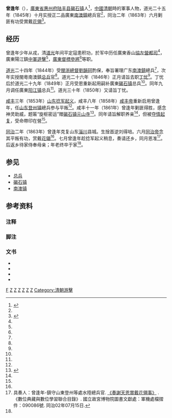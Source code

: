 {{明清人物信息框
|姓名 = 曾逢年{{collapsible list
  |titlestyle = background:transparent;text-align:left;font-weight:normal;
  |title =签名：
  |liststyle = border-top:1px solid #aaa;
  | [[File:Zeng_Fengnian_Signature.png|150px]] }}
|原名 = 
|圖片名稱 = ZengFengNian.jpg
|圖片大小 = 150px
|圖片說明 = 肖像
|最高職務 = [[总兵|总兵官]]([[清朝官职表|正二品]])
|國家 =  [[大清|大清]]
|籍貫 = [[廣东省|廣东省]][[惠州府|惠州府]][[陆丰縣|陆丰縣]]
|族裔 = [[漢族|漢族]]
|旗籍 = 
|字號 = 
|諡號 = 
|出生日期 = [[嘉庆|嘉庆]]十四年(1809年)
|出生地點 =[[大清|大清]][[廣東省|廣東省]][[惠州府|惠州府]][[陆丰县|陆丰县]][[碣石镇|碣石镇]]
|逝世日期 = [[光绪|光绪]]十一年(1885年)
|逝世地點 = {{QING-1862}}[[廣東省|廣東省]][[惠州府|惠州府]][[陆丰县|陆丰县]][[碣石镇|碣石镇]]
|墓葬 =
|配偶 =
|親屬 = 林氏(繼嫡母)<ref name="dingmuY">具奏人：[[耆英|耆英]]-[[協辦大學士|協辦大學士]][[兩廣總督|兩廣總督]]. [http://catalog.digitalarchives.tw/item/00/05/ba/8c.html 《奏報南澳鎮總兵曾逢年丁母憂事》] {{Wayback|url=http://catalog.digitalarchives.tw/item/00/05/ba/8c.html |date=20180123072458 }}. 《數位典藏與數位學習聯合目錄》. 國立故宮博物院圖書文獻處：軍機處檔摺件：076924號. 道光26年01月03日. "闽粤南澳镇总兵曾逢年呈报道光二十五年十二月二十日○到家信伊继嫡母林氏於十二月初六日在籍病故就日闻讣丁忧例应离任回籍守制"</ref>
|出身 =<center>[[军人|军人]]</center> 
|經歷 =
{{List collapsed|title=''查看列表''|1=<span style="color: blue;">廣東香山[[都司_(军衔)|協左營都司]]<ref name="yjzYJ">責任者：兵部. [http://archive.ihp.sinica.edu.tw/mctkm2/index.html 內閣大庫檔案] {{Wayback|url=http://archive.ihp.sinica.edu.tw/mctkm2/index.html |date=20151030084514 }}：《兵部為夷務尚未完竣陞任武職展限引見由》. [[國立故宮博物院|國立故宮博物院]]. 道光21年2月. "移會稽察房大學士署兩廣總督琦善奏為夷務尚未完竣防禦猶關緊要正在需人之際自未便紛紛給咨赴部謹將應行引見之陞任陽江鎮中軍遊擊之香山協左營都司曾逢年等遵照部咨奏明展限"</ref></span><br>任：不详<br>离：道光二十一年(1841年)
|2=<span style="color: blue;">廣東陽江鎮[[游击_(官名)|中軍遊擊]]<ref name="yjzYJ"></ref></span><br>任：道光二十一年(1841年)<br>离：不详
|3=<span style="color: blue;">[[廣東|廣東]][[參將|督標參將]]<ref name="jingli1">{{cite book |author=梁廷枏(亦作梁廷楠) |authorlink=梁廷枏 |title=《夷氛聞記》|url=http://ctext.org/wiki.pl?if=gb&res=644580|year=清代道光末年|publisher=|work=|language=zh-hant|chapter=卷三 |chapterurl=http://ctext.org/wiki.pl?if=gb&chapter=66284|quote =}}</ref></span><br>任：道光二十一年(1841年)<br>离：不详
|4=<span style="color: blue;">廣東龍門[[副將|協副將]]<ref name="LMxfj">責任者：兵部. [http://archive.ihp.sinica.edu.tw/mctkm2/index.html 內閣大庫檔案] {{Wayback|url=http://archive.ihp.sinica.edu.tw/mctkm2/index.html |date=20151030084514 }}：《兵部為遵保副將堪勝總兵由》. [[國立故宮博物院|國立故宮博物院]]. 道光24年4月25日. "移會稽察房閩浙總督劉韻珂等奏為遵旨酌保廣東龍門協副將曾逢年堪勝南澳鎮總兵賴恩爵補授廣東水師提督所遺員缺惟該員升署副將尚未實授第兩省別無曾膺保薦之員可否即以曾逢年補授南澳鎮總兵之處出自天恩"</ref></span><br>任：不详<br>离：道光二十四年十二月廿六(1845年2月2日)
|5=<span style="color: blue;">廣東[[南澳鎮|南澳鎮]]總兵(署)<ref name="jingli2">具奏人：曾逢年-陞署廣東南澳鎮總兵. [http://catalog.digitalarchives.tw/item/00/05/ab/b0.html 《奏為差竣到任接印署理日期》] {{Wayback|url=http://catalog.digitalarchives.tw/item/00/05/ab/b0.html |date=20190607170445 }}. 《數位典藏與數位學習聯合目錄》. 國立故宮博物院圖書文獻處：軍機處檔摺件：073120號. 道光24年12月26日.</ref></span><br><small>任：道光二十四年十二月廿六(1845年2月2日)<br>离：道光二十五年十月廿二(1845年11月21日)</small>
|6=<span style="color: blue;">廣東[[南澳鎮|南澳鎮]]總兵官<ref name="jingli3">{{harvnb|《清實錄道光朝實錄》|清代道光年间|loc=卷四百二十二}}{{quote|道光二十五年。乙巳。冬。十月。……庚戌。……實授曾逢年、廣東南澳鎮總兵官。}}</ref><ref name="dingmuY"></ref></span><br><small>任：道光二十五年十月廿二(1845年11月21日)<br>离：道光二十五年腊月二十日(1846年1月17日)</small>
|7=<span style="color: blue;">丁母忧<ref name="dingmuY"></ref><ref name="dingmuY2">責任者：兵部. [http://archive.ihp.sinica.edu.tw/mctkm2/index.html 內閣大庫檔案] {{Wayback|url=http://archive.ihp.sinica.edu.tw/mctkm2/index.html |date=20151030084514 }}：《兵部為總兵丁憂事》. [[國立故宮博物院|國立故宮博物院]]. 道光26年2月. "移會稽察房協辦大學士兩廣總督耆英奏閩粵南澳鎮總兵曾逢年丁憂遺缺相應請旨迅賜簡放奉上諭廣東南澳鎮總兵員缺著沈鎮邦補授"</ref></span><br><small>始：道光二十五年腊月二十日(1846年1月17日)</small>
|8=<span style="color: blue;">廣東[[碣石镇|碣石镇]]總兵官<ref name="jingli4">{{harvnb|《清實錄道光朝實錄》|清代道光年间|loc=卷四百六十三}}{{quote|道光二十九年。己酉。春。正月。……丁酉。以前任廣東南澳鎮總兵官曾逢年、為碣石鎮總兵官。}}</ref><ref name="jingli5">{{harvnb|《清實錄道光朝實錄》|清代道光年间|loc=卷四百七十二}}{{quote|道光二十九年。己酉。九月。乙未朔。調廣東碣石鎮總兵官曾逢年、為陽江鎮總兵官。陽江鎮總兵官王鵬年、為碣石鎮總兵官。}}</ref></span><br><small>任：道光二十九年正月廿八(1849年2月20日)<br>离：道光二十九年九月初一(1849年10月16日)</small>
|9=<span style="color: blue;">廣東[[阳江镇|阳江镇]]總兵官<ref name="jingli5"></ref><ref name="jingli51">{{harvnb|《清實錄咸丰朝實錄》|清代咸丰年间|loc=卷十七}}{{quote|道光三十年庚戌。九月。……庚寅。……以广东大鹏协副将温贤、署阳江镇总兵官。}}</ref></span><br>任：道光二十九年九月初一(1849年10月16日)<br>离：道光三十年九月初二(1850年10月6日)
|10=<span style="color: blue;">[[丁忧|丁忧]]<ref name="jingli51"></ref><ref name="jingli6">{{harvnb|《清實錄咸丰朝實錄》|清代咸丰年间|loc=卷二十七}}{{quote|咸丰元年。辛亥。二月。……壬戌。……谕军机大臣等、前据徐广缙奏、广东阳江镇总兵曾逢年丁忧。请以升署大鹏协副将温贤、署理该镇印务。当即降旨允准。该员署任已逾数月。于洋务是否熟谙。能否胜总兵之任。着徐广缙、迅即查明、据实具奏。将此谕令知之。}}</ref></span><br>始：道光三十年九月初二(1850年10月6日)
|11=<span style="color: blue;">[[山东|山东]][[登州镇|登州镇]]總兵官<ref name="jingli7">{{harvnb|《清實錄咸丰朝實錄》|清代咸丰年间|loc=卷二百四十八}}{{quote|咸丰八年。戊午。三月。……甲午。……以前任广东阳江镇总兵官曾逢年、为山东登州镇总兵官。}}</ref><ref name="jingli78">{{harvnb|《清實錄同治朝實錄》|清代同治年间|loc=卷十二}}{{quote|咸豐十一年。辛酉。十二月。……辛酉。……山東登州鎮總兵官曾逢年開缺養親。以廣東香山協副將李懋元為山東登州鎮總兵官。}}</ref><ref name="jingli79">{{harvnb|《清實錄同治朝實錄》|清代同治年间|loc=卷六十七}}{{quote|同治二年。癸亥。五月。丁巳。……曾逢年著准其帶印在營。俟克淄川後。再將登州鎮印。交李懋元接受任事。將此由六百里各諭令知之。}}</ref></span><br>任：咸丰八年三月十八日(1858年5月1日)<br>离：同治二年(1864年){{NoteTag|name=dzzXR|曾逢年本以养亲为由申请解职，后於咸豐十一年十二月初八（1862年1月7日）已被皇帝颁令去职<ref name="jingli78"></ref>，但时值山东[[捻军起义|捻军起义]]，曾逢年随即被[[夺情起复|夺情起复]]，受命平叛，帶印在營，直至同治二年始得解职交任<ref name="jingli79"></ref>。}}
}}
}}

'''曾逢年'''（{{bd|1809年||1885年|catIdx=Zeng曾}}），[[廣東省|廣東省]][[惠州府|惠州府]][[陆丰县|陆丰县]][[碣石镇|碣石镇]]人<ref name="LFXZ2">{{harvnb|《陆丰县志》|2007|loc=第三十篇(人物)：第一章(人物传)：第一节(古代人物传)：曾逢年}}{{quote|曾逢年（生卒年不详），碣石镇人。少年从戎，清道光年间平寇立功，擢镇南澳，嗣补碣石、阳江等镇。继调山东登州，时捻军起义于山东等处，声势甚大。逢年奉命统师镇压，攻取青州、淄州等郡邑，所到之地，注意招抚民众，开荒垦田、种植禾谷，发展农业生产。后以母老告退，卒于家中。}}</ref>，[[中國|中國]][[清朝|清朝]]時的軍事人物，道光二十五年（1845年）十月实授正二品廣東[[南澳鎮|南澳鎮]]總兵官<ref name="jingli3"></ref>，同治二年（1863年）六月剿匪有功受賞戴[[花翎|花翎]]<ref name="shangHL">{{harvnb|《清實錄同治朝實錄》|清代同治年间|loc=卷七十一}}{{quote|同治二年。癸亥。六月。……壬寅。……以克复山东淄川县城。生捦首逆刘得培。钦差大臣僧格林沁得旨嘉奖。赏总兵官曾逢年花翎。提督傅振邦等加衔升叙开复有差。}}</ref>。

== 经历 ==

曾逢年少年从戎，清[[道光|道光]]年间平定寇患积功，於军中历任廣東香山[[都司_(军衔)|協左營都司]]<ref name="yjzYJ"></ref>，廣東陽江鎮[[游击_(官名)|中軍遊擊]]<ref name="yjzYJ"></ref>，[[廣東|廣東]][[參將|督標參將]]<ref name="jingli1"></ref>等职。

[[道光|道光]]二十四年（1844年）受[[閩浙總督|閩浙總督]][[劉韻珂|劉韻珂]]酌保，奉旨署理广东[[南澳鎮|南澳鎮]]總兵<ref name="LMxfj"></ref>，次年实授閩粵南澳鎮[[总兵|总兵]]官<ref name="jingli3"></ref>。道光二十六年（1846年）正月请旨去职[[丁忧|丁忧]]<ref name="dingmuY"></ref>。丁忧后於道光二十九年（1849年）正月受恩重新起用嗣补廣東[[碣石镇|碣石镇]]总兵<ref name="jingli4"></ref>。同年九月调任廣東[[阳江镇|阳江镇]]总兵<ref name="jingli5"></ref>。道光三十年（1850年）又请旨丁忧。

[[咸丰|咸丰]]三年（1853年）[[山东|山东]][[捻军起义|捻军起义]]，咸丰八年（1858年）[[咸丰帝|咸丰帝]]重新启用曾逢年，任[[山东|山东]][[登州镇|登州镇]]總兵参与平叛<ref name="jingli7"></ref>。咸丰十一年（1861年）曾逢年剿匪得胜，感念神灵助威，题匾“旋枢密运”赠[[碣石镇|碣石镇]][[元山寺|元山寺]]<ref name="LFXZ1">{{harvnb|《陆丰县志》|2007|loc=第二十六篇(文物)：第四章(摩崖石刻 碑记 匾额)：第三节(匾额)}}{{quote|“旋枢密运”  在碣石镇元山寺。清咸丰十一年（1861年）山东登州总兵曾逢年题。原匾废，今复制。}}</ref>。同年请旨解职养亲<ref name="jingli78"></ref>，但被[[夺情起复|夺情起复]]，受命帶印在營<ref name="jingli79"></ref>。

[[同治|同治]]二年（1863年）曾逢年克复山东[[淄川|淄川]]县城。生捦首逆刘得培。六月[[同治帝|同治帝]]念其平叛有功，赏戴[[花翎|花翎]]<ref name="shangHL"></ref>。七月曾逢年趁捻军起义稍息，奏请还乡，同月恩准<ref>具奏人：曾逢年-鎮守山東登州等處水陸總兵官. [http://catalog.digitalarchives.tw/item/00/05/ed/f6.html 《奏謝天恩賞戴花翎事》] {{Wayback|url=http://catalog.digitalarchives.tw/item/00/05/ed/f6.html |date=20160304084251 }}. 《數位典藏與數位學習聯合目錄》. 國立故宮博物院圖書文獻處：軍機處檔摺件：090086號. 同治02年07月15日.</ref>。后返乡待家侍奉母亲；年老终卒于家<ref name="LFXZ2"></ref>。

==参见==
*[[总兵|总兵]]
*[[碣石镇|碣石镇]]
*[[南澳镇|南澳镇]]

== 参考资料 ==
===注释===
{{NoteFoot|2}}
===脚注===
{{reflist|2}}
===文书===
*{{cite book |location=广州|publisher='''广东人民出版社'''|work=陆丰县地方志编纂委员会(编)|editor=林锦佳、连凯跃等(主编)|others= |edition=2007年9月第一版|title=《陆丰县志》|url=|language=zh-hans|isbn=978-7-218-05556-5| ref ={{harvid|《陆丰县志》|2007}}|date=2007年9月}}
*{{cite book|publisher=|editor=監修總裁官：[[賈楨|賈楨]]、[[花沙納|花沙納]]、[[阿灵阿_(瓜尔佳氏)|阿靈阿]]、[[周祖培|周祖培]]等(奉敕修)|origyear=清代道光年间|title=《大清宣宗效天符運立中體正至文聖武智勇仁慈儉勤孝敏成皇帝實錄》|url=http://ctext.org/wiki.pl?if=gb&res=713098|language=zh-hant|ref={{harvid|《清實錄道光朝實錄》|清代道光年间}}|access-date=2015-06-29|archive-date=2021-11-23|archive-url=https://web.archive.org/web/20211123041621/https://ctext.org/wiki.pl?if=gb&res=713098|dead-url=no}}
*{{cite book|publisher=|editor=監修總裁官：[[贾桢|贾桢]]、[[周祖培|周祖培]]、[[寶鋆|寶鋆]]、[[倭什琿布|倭什琿布]]等(奉敕修)|origyear=清代咸丰年间|title=《大清文宗协天翊运执中垂谟懋德振武圣孝渊恭端仁宽敏显皇帝实录》|url=http://www.uus8.org/c/156/011/|language=zh-hant|ref={{harvid|《清實錄咸丰朝實錄》|清代咸丰年间}}|access-date=2015-06-29|archive-date=2019-06-12|archive-url=https://web.archive.org/web/20190612144807/https://www.uus8.org/c/156/011/|dead-url=yes}}
*{{cite book|publisher=|editor=監修總裁官：[[寶鋆|寶鋆]]、[[載齡|載齡]]、[[沈桂芬|沈桂芬]]、[[徐桐|徐桐]]等(奉敕修)|origyear=清代同治年间|title=《大清穆宗繼天開運受中居正保大定功聖智誠孝信敏恭寬毅皇帝實錄》|url=http://ctext.org/wiki.pl?if=gb&res=690884|language=zh-hant|ref={{harvid|《清實錄同治朝實錄》|清代同治年间}}|access-date=2015-06-29|archive-date=2016-03-04|archive-url=https://web.archive.org/web/20160304194159/http://ctext.org/wiki.pl?if=gb&res=690884|dead-url=no}}

[[Category:曾姓|F]]
[[Category:清朝都司|Z]]
[[Category:清朝总兵|Z]]
[[Category:南澳镇总兵|Z]]
[[Category:碣石镇总兵|Z]]
[[Category:阳江镇总兵|Z]]
[[Category:登州镇总兵|Z]]
[[Category:清朝游擊|Category:清朝游擊]]